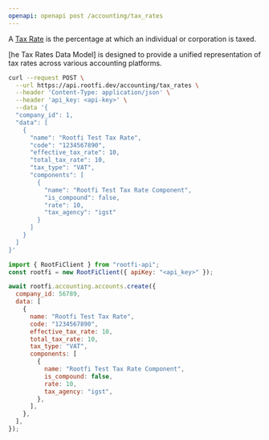 ```yaml
---
openapi: openapi post /accounting/tax_rates
---
```


A [Tax Rate](https://docs.rootfi.dev/api-reference/tax-rates/overview) is the percentage at which an individual or corporation is taxed.

[he Tax Rates Data Model] is designed to provide a unified representation of tax rates across various accounting platforms.

<RequestExample>

```bash cURL
curl --request POST \
  --url https://api.rootfi.dev/accounting/tax_rates \
  --header 'Content-Type: application/json' \
  --header 'api_key: <api-key>' \
  --data '{
  "company_id": 1,
  "data": [
    {
      "name": "Rootfi Test Tax Rate",
      "code": "1234567890",
      "effective_tax_rate": 10,
      "total_tax_rate": 10,
      "tax_type": "VAT",
      "components": [
        {
          "name": "Rootfi Test Tax Rate Component",
          "is_compound": false,
          "rate": 10,
          "tax_agency": "igst"
        }
      ]
    }
  ]
}'
```

```javascript NodeJS
import { RootFiClient } from "rootfi-api";
const rootfi = new RootFiClient({ apiKey: "<api_key>" });

await rootfi.accounting.accounts.create({
  company_id: 56789,
  data: [
    {
      name: "Rootfi Test Tax Rate",
      code: "1234567890",
      effective_tax_rate: 10,
      total_tax_rate: 10,
      tax_type: "VAT",
      components: [
        {
          name: "Rootfi Test Tax Rate Component",
          is_compound: false,
          rate: 10,
          tax_agency: "igst",
        },
      ],
    },
  ],
});
```

</RequestExample>
